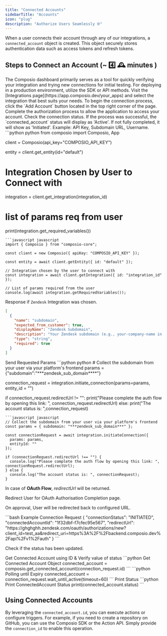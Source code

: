 ```yaml
---
title: "Connected Accounts"
sidebarTitle: "Accounts"
icon: "plug"
description: "Authorize Users Seamlessly 🌐"
---
```


When a user connects their account through any of our integrations, a `connected_account` object is created. This object securely stores authentication data such as access tokens and refresh tokens.

## Steps to Connect an Account (~ 4️⃣ 🕰️ minutes )

<Tabs>
<Tab title="Adding Account via Dashboard">
The Composio dashboard primarily serves as a tool for quickly verifying your integration and trying new connections for initial testing. 
For deploying in a production environment, utilize the SDK or API methods.

<Steps>
<Step title="Select the Preferred Integration">
Visit the [Integrations page](https://app.composio.dev/your_apps) and select the integration that best suits your needs.
</Step>
<Step title="Connect Your Account">
To begin the connection process, click the `Add Account` button located in the top right corner of the page.
</Step>
<Step title="Complete Auth Flow">
Complete the authorization process to allow the application to access your account.
</Step>
<Step title="Verify Connection Status">
Check the connection status. If the process was successful, the `connected_account` status will display as 'Active'. If not fully completed, it will show as 'Initiated'.
</Step>
</Steps>
</Tab>
<Tab title="Add account via SDK">
<Steps>
<Step title="Gather Integration Parameters">
Example: API Key, Subdomain URL, Username.

<CodeGroup>
```python python 
from composio import Composio, App

client = Composio(api_key="COMPOSIO_API_KEY")

entity = client.get_entity(id="default")

# Integration Chosen by User to Connect with

integration = client.get_integration(integration_id)

# list of params req from user

print(integration.get_required_variables())

```
```javascript javascript
import { Composio } from "composio-core";

const client = new Composio({ apiKey: "COMPOSIO_API_KEY" });

const entity = await client.getEntity({ id: "default" });

// Integration chosen by the user to connect with
const integration = await client.getIntegration({ id: "integration_id" });

// List of params required from the user
console.log(await integration.getRequiredVariables());
```
</CodeGroup>

Response if `Zendesk` Integration was chosen.
<CodeGroup>
```json Example Response
[
  {
    "name": "subdomain",
    "expected_from_customer": true,
    "displayName": "Zendesk Subdomain",
    "description": "Your Zendesk subdomain (e.g., your-company-name in your-company-name.zendesk.com)",
    "type": "string",
    "required": true
  }
]
```

</CodeGroup>
</Step>

<Step title="Initiate Connection Request">
Send Requested Params
<CodeGroup>
```python python 
# Collect the subdomain from your user via your platform's frontend
params = {"subdomain":"***zendesk_sub_domain****"}

connection_request = integration.initiate_connection(params=params, entity_id = "")

if connection_request.redirectUrl != "":
print("Please complete the auth flow by opening this link: ", connection_request.redirectUrl)
else:
print("The account status is: ",connection_request)
```
```javascript javascript
// Collect the subdomain from your user via your platform's frontend
const params = { subdomain: "***zendesk_sub_domain***" };

const connectionRequest = await integration.initiateConnection({
  params: params,
  entityId: ""
});

if (connectionRequest.redirectUrl !== "") {
  console.log("Please complete the auth flow by opening this link: ", connectionRequest.redirectUrl);
} else {
  console.log("The account status is: ", connectionRequest);
}
```
</CodeGroup>
</Step>
<Step title="Authorisation Flow Redirect (Optional)">

In case of **OAuth Flow**, _redirectUrl_ will be returned.

<Tip>
Redirect User for OAuth Authorisation Completion page.
</Tip>

On approval, User will be redirected back to configured URL.

<CodeGroup>
```bash Example Connection Request
{
    "connectionStatus": "INITIATED",
    "connectedAccountId": "1f32dbf-f7cfec95e567",
    "redirectUrl": "https://ghghghh.zendesk.com/oauth/authorizations/new?client_id=test_aa&redirect_uri=https%3A%2F%2Fbackend.composio.dev%2Fapi%2Fv1%2Fauth"
}
```
</CodeGroup>

</Step>

<Step title="Validate Connection Request">

Check if the status has been updated.

<AccordionGroup title="Get Status of Connection Request">
<Accordion title="Fetch ConnectedAccount">
Get Connected Account using ID & Verify value of status
<CodeGroup>
```python Get Connected Account Object
connected_account = composio.get_connected_account(connection_request.id)
```
</CodeGroup>
</Accordion>

<Accordion title="Poll using `Wait` Method">
<CodeGroup>
```python Polling until Expiry
connected_account = connection_request.wait_until_active(timeout=60)
```
</CodeGroup>
</Accordion>
</AccordionGroup>
Print Status 
<CodeGroup>
```python Print ConnectedAccount Status
print(connected_account.status)
```
</CodeGroup>
</Step>
</Steps>
</Tab>
</Tabs>

## Using Connected Accounts

By leveraging the `connected_account.id`, you can execute actions or configure triggers. For example, if you need to create a repository on GitHub, you can use the Composio SDK or the Action API. Simply provide the `connection_id` to enable this operation.
